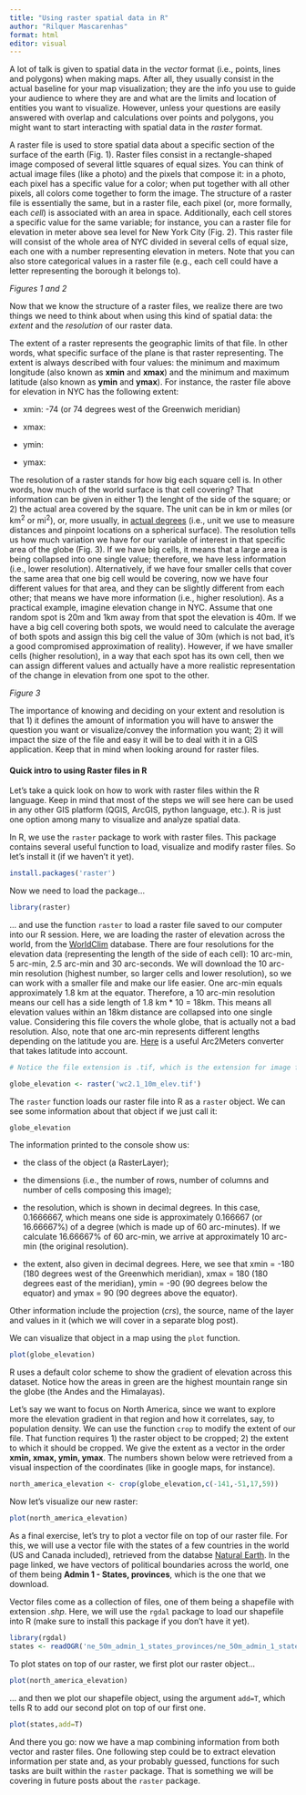 ```yaml
---
title: "Using raster spatial data in R"
author: "Rilquer Mascarenhas"
format: html
editor: visual
---
```


A lot of talk is given to spatial data in the *vector* format (i.e., points, lines and polygons) when making maps. After all, they usually consist in the actual baseline for your map visualization; they are the info you use to guide your audience to where they are and what are the limits and location of entities you want to visualize. However, unless your questions are easily answered with overlap and calculations over points and polygons, you might want to start interacting with spatial data in the *raster* format.

A raster file is used to store spatial data about a specific section of the surface of the earth (Fig. 1). Raster files consist in a rectangle-shaped image composed of several little squares of equal sizes. You can think of actual image files (like a photo) and the pixels that compose it: in a photo, each pixel has a specific value for a color; when put together with all other pixels, all colors come together to form the image. The structure of a raster file is essentially the same, but in a raster file, each pixel (or, more formally, each *cell*) is associated with an area in space. Additionally, each cell stores a specific value for the same variable; for instance, you can a raster file for elevation in meter above sea level for New York City (Fig. 2). This raster file will consist of the whole area of NYC divided in several cells of equal size, each one with a number representing elevation in meters. Note that you can also store categorical values in a raster file (e.g., each cell could have a letter representing the borough it belongs to).

*Figures 1 and 2*

Now that we know the structure of a raster files, we realize there are two things we need to think about when using this kind of spatial data: the *extent* and the *resolution* of our raster data.

The extent of a raster represents the geographic limits of that file. In other words, what specific surface of the plane is that raster representing. The extent is always described with four values: the minimum and maximum longitude (also known as **xmin** and **xmax**) and the minimum and maximum latitude (also known as **ymin** and **ymax**). For instance, the raster file above for elevation in NYC has the following extent:

-   xmin: -74 (or 74 degrees west of the Greenwich meridian)

-   xmax:

-   ymin:

-   ymax:

The resolution of a raster stands for how big each square cell is. In other words, how much of the world surface is that cell covering? That information can be given in either 1) the lenght of the side of the square; or 2) the actual area covered by the square. The unit can be in km or miles (or km^2^ or mi^2^), or, more usually, in [actual degrees](http://wiki.gis.com/wiki/index.php/Geographic_coordinate_system) (i.e., unit we use to measure distances and pinpoint locations on a spherical surface). The resolution tells us how much variation we have for our variable of interest in that specific area of the globe (Fig. 3). If we have big cells, it means that a large area is being collapsed into one single value; therefore, we have less information (i.e., lower resolution). Alternatively, if we have four smaller cells that cover the same area that one big cell would be covering, now we have four different values for that area, and they can be slightly different from each other; that means we have more information (i.e., higher resolution). As a practical example, imagine elevation change in NYC. Assume that one random spot is 20m and 1km away from that spot the elevation is 40m. If we have a big cell covering both spots, we would need to calculate the average of both spots and assign this big cell the value of 30m (which is not bad, it's a good compromised approximation of reality). However, if we have smaller cells (higher resolution), in a way that each spot has its own cell, then we can assign different values and actually have a more realistic representation of the change in elevation from one spot to the other.

*Figure 3*

The importance of knowing and deciding on your extent and resolution is that 1) it defines the amount of information you will have to answer the question you want or visualize/convey the information you want; 2) it will impact the size of the file and easy it will be to deal with it in a GIS application. Keep that in mind when looking around for raster files.

#### Quick intro to using Raster files in R

Let's take a quick look on how to work with raster files within the R language. Keep in mind that most of the steps we will see here can be used in any other GIS platform (QGIS, ArcGIS, python language, etc.). R is just one option among many to visualize and analyze spatial data.

In R, we use the `raster` package to work with raster files. This package contains several useful function to load, visualize and modify raster files. So let's install it (if we haven't it yet).

```r
install.packages('raster')
```

Now we need to load the package...

```r
library(raster)
```

... and use the function `raster` to load a raster file saved to our computer into our R session. Here, we are loading the raster of elevation across the world, from the [WorldClim](https://www.worldclim.org/data/worldclim21.html) database. There are four resolutions for the elevation data (representing the length of the side of each cell): 10 arc-min, 5 arc-min, 2.5 arc-min and 30 arc-seconds. We will download the 10 arc-min resolution (highest number, so larger cells and lower resolution), so we can work with a smaller file and make our life easier. One arc-min equals approximately 1.8 km at the equator. Therefore, a 10 arc-min resolution means our cell has a side length of 1.8 km \* 10 = 18km. This means all elevation values within an 18km distance are collapsed into one single value. Considering this file covers the whole globe, that is actually not a bad resolution. Also, note that one arc-min represents different lengths depending on the latitude you are. [Here](https://www.opendem.info/arc2meters.html) is a useful Arc2Meters converter that takes latitude into account.

```r
# Notice the file extension is .tif, which is the extension for image files.

globe_elevation <- raster('wc2.1_10m_elev.tif')
```

The `raster` function loads our raster file into R as a `raster` object. We can see some information about that object if we just call it:

```r
globe_elevation
```

The information printed to the console show us:

-   the class of the object (a RasterLayer);

-   the dimensions (i.e., the number of rows, number of columns and number of cells composing this image);

-   the resolution, which is shown in decimal degrees. In this case, 0.1666667, which means one side is approximately 0.166667 (or 16.66667%) of a degree (which is made up of 60 arc-minutes). If we calculate 16.66667% of 60 arc-min, we arrive at approximately 10 arc-min (the original resolution).

-   the extent, also given in decimal degrees. Here, we see that xmin = -180 (180 degrees west of the Greenwhich meridian), xmax = 180 (180 degrees east of the meridian), ymin = -90 (90 degrees below the equator) and ymax = 90 (90 degrees above the equator).

Other information include the projection (*crs*), the source, name of the layer and values in it (which we will cover in a separate blog post).

We can visualize that object in a map using the `plot` function.

```r
plot(globe_elevation)
```

R uses a default color scheme to show the gradient of elevation across this dataset. Notice how the areas in green are the highest mountain range sin the globe (the Andes and the Himalayas).

Let's say we want to focus on North America, since we want to explore more the elevation gradient in that region and how it correlates, say, to population density. We can use the function `crop` to modify the extent of our file. That function requires 1) the raster object to be cropped; 2) the extent to which it should be cropped. We give the extent as a vector in the order **xmin, xmax, ymin, ymax**. The numbers shown below were retrieved from a visual inspection of the coordinates (like in google maps, for instance).

```r
north_america_elevation <- crop(globe_elevation,c(-141,-51,17,59))
```

Now let's visualize our new raster:

```r
plot(north_america_elevation)
```

As a final exercise, let's try to plot a vector file on top of our raster file. For this, we will use a vector file with the states of a few countries in the world (US and Canada included), retrieved from the databse [Natural Earth](https://www.naturalearthdata.com/downloads/50m-cultural-vectors/). In the page linked, we have vectors of political boundaries across the world, one of them being **Admin 1 - States, provinces**, which is the one that we download.

Vector files come as a collection of files, one of them being a shapefile with extension *.shp*. Here, we will use the `rgdal` package to load our shapefile into R (make sure to install this package if you don't have it yet).

```r
library(rgdal)
states <- readOGR('ne_50m_admin_1_states_provinces/ne_50m_admin_1_states_provinces.shp')
```

To plot states on top of our raster, we first plot our raster object...

```r
plot(north_america_elevation)
```

... and then we plot our shapefile object, using the argument `add=T`, which tells R to add our second plot on top of our first one.

```r
plot(states,add=T)
```

And there you go: now we have a map combining information from both vector and raster files. One following step could be to extract elevation information per state and, as your probably guessed, functions for such tasks are built within the `raster` package. That is something we will be covering in future posts about the `raster` package.
